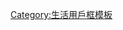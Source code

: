 {{Userbox
  |border-c = #000000
  |border-s = 1
  |id-c     = #FFFFFF
  |id-s     = 10
  |id-fc    = #000000
  |info-c   = #003399
  |info-s   = 10
  |info-fc  = #FFFFFF
  |id       = <small>很久以前……</small>
  |info     = 這個用户认为自己过分'''[[懷舊|{{font|懷舊|color=#FFFFFF}}]]'''。
}}
<includeonly>[[Category:过分怀旧的维基人|{{PAGENAME}}]]</includeonly><noinclude>
[[Category:过分怀旧的维基人| ]]
[[Category:生活用戶框模板]]
</noinclude>